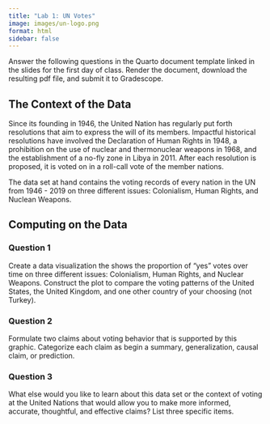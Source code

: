```yaml
---
title: "Lab 1: UN Votes"
image: images/un-logo.png
format: html
sidebar: false
---
```


Answer the following questions in the Quarto document template linked in the slides for the first day of class. Render the document, download the resulting pdf file, and submit it to Gradescope.

## The Context of the Data

Since its founding in 1946, the United Nation has regularly put forth resolutions that aim to express the will of its members. Impactful historical resolutions have involved the Declaration of Human Rights in 1948, a prohibition on the use of nuclear and thermonuclear weapons in 1968, and the establishment of a no-fly zone in Libya in 2011. After each resolution is proposed, it is voted on in a roll-call vote of the member nations.

The data set at hand contains the voting records of every nation in the UN from 1946 - 2019 on three different issues: Colonialism, Human Rights, and Nuclean Weapons.

## Computing on the Data

### Question 1

Create a data visualization the shows the proportion of "yes" votes over time on three different issues: Colonialism, Human Rights, and Nuclear Weapons. Construct the plot to compare the voting patterns of the United States, the United Kingdom, and one other country of your choosing (not Turkey).


### Question 2

Formulate two claims about voting behavior that is supported by this graphic. Categorize each claim as begin a summary, generalization, causal claim, or prediction.

### Question 3

What else would you like to learn about this data set or the context of voting at the United Nations that would allow you to make more informed, accurate, thoughtful, and effective claims? List three specific items.
